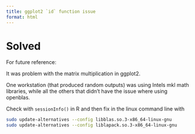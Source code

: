 ```yaml
---
title: ggplot2 `id` function issue
format: html
---
```



# Solved

For future reference:

It was problem with the matrix multiplication in ggplot2.

One workstation (that produced random outputs) was using Intels mkl math libraries,
while all the others that didn't have the issue where using openblas.

Check with `sessionInfo()` in R and then fix in the linux command line with

```bash
sudo update-alternatives --config libblas.so.3-x86_64-linux-gnu
sudo update-alternatives --config liblapack.so.3-x86_64-linux-gnu
```



